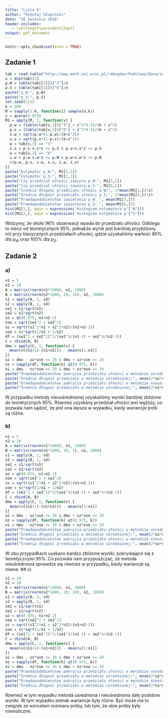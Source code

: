 ```yaml
---
title: "Lista 6"
author: "Mikołaj Słupiński"
date: "26 kwietnia 2018"
header-includes:
   - \setlength\parindent{24pt}
output: pdf_document
---
```


```r
knitr::opts_chunk$set(echo = TRUE)
```

## Zadanie 1

```r
tab = read.table("http://www.math.uni.wroc.pl/~mbogdan/Podstawy/Dane/individuals.dat")
n = dim(tab)[1]
p.W = table(tab[[3]])["3"]/n
p.S = table(tab[[3]])["6"]/n
paste("p_W:", p.W)
paste("p_S:", p.S)
set.seed(213)
k = 200
M = sapply(1:k, function(i) sample(n,k))
z = qnorm(0.975)
M1 = apply(M, 2, function(v) {
  p.w = (table(tab[v,3])["3"] + z^2*0.5)/(k + z^2)
  p.s = (table(tab[v,3])["6"] + z^2*0.5)/(k + z^2)
  s.w = sqrt(p.w*(1-p.w)/(k+z^2))
  s.s = sqrt(p.s*(1-p.s)/(k+z^2))
  w = tab[v,3] == "3"
  i.s = p.s-s.s*z <= p.S & p.s+s.s*z >= p.S
  w = tab[v,3] == "6"
  i.w = p.w-s.w*z <= p.W & p.w+s.w*z >= p.W
  c(p.w, p.s, s.w, s.s, i.w, i.s)
})
paste("Estymator p_W:", M1[1,1])
paste("Estymator p_S:", M1[2,1])
paste("Czy przedział ufności zawiera p_W:", M1[5,1])
paste("Czy przedział ufności zawiera p_S:", M1[6,1])
paste("Średnia długość przedziału ufności p_W:", 2*mean(M1[3,])*z)
paste("Średnia długość przedziału ufności p_S:", 2*mean(M1[4,])*z)
paste("Prawdopodobieństwo zawierania p_W: ", mean(M1[5,]))
paste("Prawdopodobieństwo zawierania p_S: ", mean(M1[6,]))
hist(M1[1,], main = expression('Histogram estymatora p'["W"]))
hist(M1[2,], main = expression('Histogram estymatora p'["S"]))
```

Widzymy, że około 96% obserwacji wpada do przedziału ufności. Odbiega to nieco od teoretycznych 95%, jednakże wynik jest bardziej przybliżony niż przy klasycznych przedziałach ufności, gdzie uzyskaliśmy wartość 80% dla $p_W$ oraz 100% dla $p_S$.

## Zadanie 2

### a)

```r
n1 = 5
n2 = 10
A = matrix(rnorm(n1*1000), n1, 1000)
B = matrix(rnorm(n2*1000, 20, 10), n2, 1000)
s1 = apply(A, 2, sd)
s2 = apply(B, 2, sd)
se1 = s1/sqrt(n1)
se2 = s2/sqrt(n2)
uz = qt(0.975, n1+n2-2)
nse = sqrt(se1^2 + se2^2)
sc = sqrt((s1^2*n1 + s2^2*n2)/(n1+n2-2))
use = sc*sqrt(1/n1 + 1/n2)
df = (se1^2 + se2^2)^2/(se1^4/(n1-1) + se2^4/(n2-1))
C = rbind(A, B)
dmu = apply(C, 2, function(v) {
  mean(v[(n1+1):(n1+n2)]) - mean(v[1:n1])
})
ui = dmu - uz*use <= 20 & dmu + uz*use >= 20
nz = sapply(df, function(k) qt(0.975, k))
ni = dmu - nz*nse <= 20 & dmu + nz*nse >= 20
paste("Prawdopodobieństwo pokrycia przedziału ufności w metodzie uśrednionej:", mean(ui))
paste("Średnia długość przedziału w metodzie uśrednionej:", mean(2*uz*use))
paste("Prawdopodobieństwo pokrycia przedziału ufności w metodzie nieuśrednionej:",mean(ni))
paste("Średnia długość przedziału w metodzie uśrednionej:", mean(2*nz*nse))
```

W przypadku metody nieuuśrednionej uzyskaliśmy wyniki bardziej zbliżone do teoretycznych 95%. Równiez uzyskany przedział ufności jest węższy, co pozwala nam sądzić, że jest ona lepsza w wypadku, kiedy wariancje prób są różne.

### b)

```r
n1 = 5
n2 = 10
A = matrix(rnorm(n1*1000), n1, 1000)
B = matrix(rnorm(n2*1000, 20, 1), n2, 1000)
s1 = apply(A, 2, sd)
s2 = apply(B, 2, sd)
se1 = s1/sqrt(n1)
se2 = s2/sqrt(n2)
uz = qt(0.975, n1+n2-2)
nse = sqrt(se1^2 + se2^2)
sc = sqrt((s1^2*n1 + s2^2*n2)/(n1+n2-2))
use = sc*sqrt(1/n1 + 1/n2)
df = (se1^2 + se2^2)^2/(se1^4/(n1-1) + se2^4/(n2-1))
C = rbind(A, B)
dmu = apply(C, 2, function(v) {
  mean(v[(n1+1):(n1+n2)]) - mean(v[1:n1])
})
ui = dmu - uz*use <= 20 & dmu + uz*use >= 20
nz = sapply(df, function(k) qt(0.975, k))
ni = dmu - nz*nse <= 20 & dmu + nz*nse >= 20
paste("Prawdopodobieństwo pokrycia przedziału ufności w metodzie uśrednionej:", mean(ui))
paste("Średnia długość przedziału w metodzie uśrednionej:", mean(2*uz*use))
paste("Prawdopodobieństwo pokrycia przedziału ufności w metodzie nieuśrednionej:",mean(ni))
paste("Średnia długość przedziału w metodzie uśrednionej:", mean(2*nz*nse))
```

W obu przypadkach uyskano bardzo zbliżone wyniki, pokrywające się z teoretycznymi 95%. Co pozwala nam przypuszczać, że metoda nieuśredniona sprawdza się również w przypadku, kiedy wariancje są równe.
## c)

```r
n1 = 10
n2 = 10
A = matrix(rnorm(n1*1000), n1, 1000)
B = matrix(rnorm(n2*1000, 20, 10), n2, 1000)
s1 = apply(A, 2, sd)
s2 = apply(B, 2, sd)
se1 = s1/sqrt(n1)
se2 = s2/sqrt(n2)
uz = qt(0.975, n1+n2-2)
nse = sqrt(se1^2 + se2^2)
sc = sqrt((s1^2*n1 + s2^2*n2)/(n1+n2-2))
use = sc*sqrt(1/n1 + 1/n2)
df = (se1^2 + se2^2)^2/(se1^4/(n1-1) + se2^4/(n2-1))
C = rbind(A, B)
dmu = apply(C, 2, function(v) {
  mean(v[(n1+1):(n1+n2)]) - mean(v[1:n1])
})
ui = dmu - uz*use <= 20 & dmu + uz*use >= 20
nz = sapply(df, function(k) qt(0.975, k))
ni = dmu - nz*nse <= 20 & dmu + nz*nse >= 20
paste("Prawdopodobieństwo pokrycia przedziału ufności w metodzie uśrednionej:", mean(ui))
paste("Średnia długość przedziału w metodzie uśrednionej:", mean(2*uz*use))
paste("Prawdopodobieństwo pokrycia przedziału ufności w metodzie nieuśrednionej:",mean(ni))
paste("Średnia długość przedziału w metodzie uśrednionej:", mean(2*nz*nse))
```

Również w tym wypadku metoda uśredniona i nieuśredniona dały podobne wyniki. W tym wypadku jednak wariancje były różne. Być może ma to związek ze wzrostem rozmiaru próby, lub tym, że obie próby były równoliczne.
